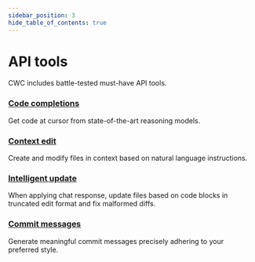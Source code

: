 ```yaml
---
sidebar_position: 3
hide_table_of_contents: true
---
```


# API tools

CWC includes battle-tested must-have API tools.

### [Code completions](./code-completions)

Get code at cursor from state-of-the-art reasoning models.

### [Context edit](./context-edit)

Create and modify files in context based on natural language instructions.

### [Intelligent update](./intelligent-update)

When applying chat response, update files based on code blocks in truncated edit format and fix malformed diffs.

### [Commit messages](./commit-messages)

Generate meaningful commit messages precisely adhering to your preferred style.
